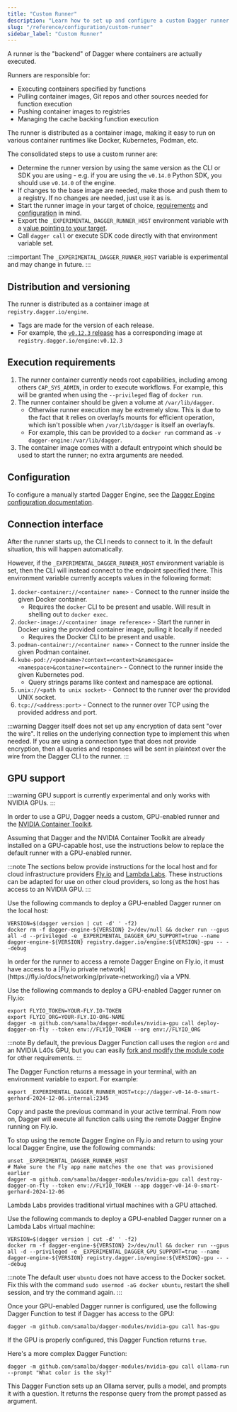 ```yaml
---
title: "Custom Runner"
description: "Learn how to set up and configure a custom Dagger runner for executing workflows in your environment."
slug: "/reference/configuration/custom-runner"
sidebar_label: "Custom Runner"
---
```



A runner is the "backend" of Dagger where containers are actually executed.

Runners are responsible for:

- Executing containers specified by functions
- Pulling container images, Git repos and other sources needed for function execution
- Pushing container images to registries
- Managing the cache backing function execution

The runner is distributed as a container image, making it easy to run on various container runtimes like Docker, Kubernetes, Podman, etc.

The consolidated steps to use a custom runner are:

- Determine the runner version by using the same version as the CLI or SDK you
  are using - e.g. if you are using the `v0.14.0` Python SDK, you should use
  `v0.14.0` of the engine.
- If changes to the base image are needed, make those and push them to a
  registry. If no changes are needed, just use it as is.
- Start the runner image in your target of choice, [requirements](#execution-requirements) and [configuration](#configuration) in mind.
- Export the `_EXPERIMENTAL_DAGGER_RUNNER_HOST` environment variable with a [value pointing to your target](#connection-interface).
- Call `dagger call` or execute SDK code directly with that environment variable set.

:::important
The `_EXPERIMENTAL_DAGGER_RUNNER_HOST` variable is experimental and may change in future.
:::

## Distribution and versioning

The runner is distributed as a container image at `registry.dagger.io/engine`.

- Tags are made for the version of each release.
- For example, the [`v0.12.3` release](https://github.com/dagger/dagger/releases/tag/v0.12.3) has a corresponding image at `registry.dagger.io/engine:v0.12.3`

## Execution requirements

1. The runner container currently needs root capabilities, including among others `CAP_SYS_ADMIN`, in order to execute workflows. For example, this will be granted when using the `--privileged` flag of `docker run`.
1. The runner container should be given a volume at `/var/lib/dagger`.
    - Otherwise runner execution may be extremely slow. This is due to the fact that it relies on overlayfs mounts for efficient operation, which isn't possible when `/var/lib/dagger` is itself an overlayfs.
    - For example, this can be provided to a `docker run` command as `-v dagger-engine:/var/lib/dagger`.
1. The container image comes with a default entrypoint which should be used to start the runner; no extra arguments are needed.

## Configuration

To configure a manually started Dagger Engine, see the [Dagger Engine configuration documentation](./engine.mdx).

## Connection interface

After the runner starts up, the CLI needs to connect to it. In the default
situation, this will happen automatically.

However, if the `_EXPERIMENTAL_DAGGER_RUNNER_HOST` environment variable is set,
then the CLI will instead connect to the endpoint specified there. This
environment variable currently accepts values in the following format:

1. `docker-container://<container name>` - Connect to the runner inside the given Docker container.
    - Requires the `docker` CLI to be present and usable. Will result in shelling out to `docker exec`.
1. `docker-image://<container image reference>` - Start the runner in Docker using the provided container image, pulling it locally if needed
    - Requires the Docker CLI to be present and usable.
1. `podman-container://<container name>` - Connect to the runner inside the given Podman container.
1. `kube-pod://<podname>?context=<context>&namespace=<namespace>&container=<container>` - Connect to the runner inside the given Kubernetes pod.
    - Query strings params like context and namespace are optional.
1. `unix://<path to unix socket>` - Connect to the runner over the provided UNIX socket.
1. `tcp://<address:port>` - Connect to the runner over TCP using the provided address and port.

:::warning
Dagger itself does not set up any encryption of data sent "over the wire". It
relies on the underlying connection type to implement this when needed. If you
are using a connection type that does not provide encryption, then all queries
and responses will be sent in plaintext over the wire from the Dagger CLI to
the runner.
:::

## GPU support

:::warning
GPU support is currently experimental and only works with NVIDIA GPUs.
:::

In order to use a GPU, Dagger needs a custom, GPU-enabled runner and the [NVIDIA Container Toolkit](https://docs.nvidia.com/datacenter/cloud-native/container-toolkit/latest/install-guide.html#installing-the-nvidia-container-toolkit).

Assuming that Dagger and the NVIDIA Container Toolkit are already installed on a GPU-capable host, use the instructions below to replace the default runner with a GPU-enabled runner.

:::note
The sections below provide instructions for the local host and for cloud infrastructure providers [Fly.io](https://fly.io/) and [Lambda Labs](https://lambdalabs.com/). These instructions can be adapted for use on other cloud providers, so long as the host has access to an NVIDIA GPU.
:::

<Tabs>
<TabItem value="Local host">

Use the following commands to deploy a GPU-enabled Dagger runner on the local host:

```shell
VERSION=$(dagger version | cut -d' ' -f2)
docker rm -f dagger-engine-${VERSION} 2>/dev/null && docker run --gpus all -d --privileged -e _EXPERIMENTAL_DAGGER_GPU_SUPPORT=true --name dagger-engine-${VERSION} registry.dagger.io/engine:${VERSION}-gpu -- --debug
```

</TabItem>
<TabItem value="Fly.io">
In order for the runner to access a remote Dagger Engine on Fly.io, it must have access to a [Fly.io private network](https://fly.io/docs/networking/private-networking/) via a VPN.

Use the following commands to deploy a GPU-enabled Dagger runner on Fly.io:

```shell
export FLYIO_TOKEN=YOUR-FLY.IO-TOKEN
export FLYIO_ORG=YOUR-FLY.IO-ORG-NAME
dagger -m github.com/samalba/dagger-modules/nvidia-gpu call deploy-dagger-on-fly --token env://FLYIO_TOKEN --org env://FLYIO_ORG
```

:::note
By default, the previous Dagger Function call uses the region `ord` and an NVIDIA L40s GPU, but you can easily [fork and modify the module code](https://github.com/samalba/dagger-modules/blob/7273f9528f91021cf0e41766349e1f3f9f5a90d7/nvidia-gpu/main.go#L34) for other requirements.
:::

The Dagger Function returns a message in your terminal, with an environment variable to export. For example:

```shell
export _EXPERIMENTAL_DAGGER_RUNNER_HOST=tcp://dagger-v0-14-0-smart-gerhard-2024-12-06.internal:2345
```

Copy and paste the previous command in your active terminal. From now on, Dagger will execute all function calls using the remote Dagger Engine running on Fly.io.

To stop using the remote Dagger Engine on Fly.io and return to using your local Dagger Engine, use the following commands:

```shell
unset _EXPERIMENTAL_DAGGER_RUNNER_HOST
# Make sure the Fly app name matches the one that was provisioned earlier
dagger -m github.com/samalba/dagger-modules/nvidia-gpu call destroy-dagger-on-fly --token env://FLYIO_TOKEN --app dagger-v0-14-0-smart-gerhard-2024-12-06
```
</TabItem>
<TabItem value="Lambda Labs">
Lambda Labs provides traditional virtual machines with a GPU attached.

Use the following commands to deploy a GPU-enabled Dagger runner on a Lambda Labs virtual machine:

```shell
VERSION=$(dagger version | cut -d' ' -f2)
docker rm -f dagger-engine-${VERSION} 2>/dev/null && docker run --gpus all -d --privileged -e _EXPERIMENTAL_DAGGER_GPU_SUPPORT=true --name dagger-engine-${VERSION} registry.dagger.io/engine:${VERSION}-gpu -- --debug
```

:::note
The default user `ubuntu` does not have access to the Docker socket. Fix this with the command `sudo usermod -aG docker ubuntu`, restart the shell session, and try the command again.
:::

</TabItem>
</Tabs>

Once your GPU-enabled Dagger runner is configured, use the following Dagger Function to test if Dagger has access to the GPU:

```shell
dagger -m github.com/samalba/dagger-modules/nvidia-gpu call has-gpu
```

If the GPU is properly configured, this Dagger Function returns `true`.

Here's a more complex Dagger Function:

```shell
dagger -m github.com/samalba/dagger-modules/nvidia-gpu call ollama-run --prompt "What color is the sky?"
```

This Dagger Function sets up an Ollama server, pulls a model, and prompts it with a question. It returns the response query from the prompt passed as argument.
